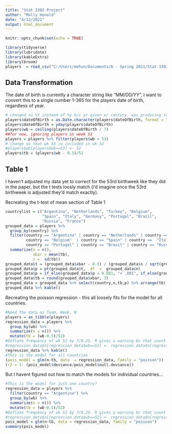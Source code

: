 ---
title: "Stat 3302 Project"
author: "Molly Hunold"
date: "4/12/2021"
output: html_document
---

```{r setup, include=FALSE}
knitr::opts_chunk$set(echo = TRUE)
```

```{r Loading Data and Libraries, message = FALSE, error = FALSE}
library(tidyverse)
library(lubridate)
library(kableExtra)
library(broom)
players  = read_csv("C:/Users/mehun/Documents/8 - Spring 2021/Stat 3302 Statistical Modeling for Discovery II/Homework/data.csv")
```

## Data Transformation

The date of birth is currently a character string like "MM/DD/YY", I want to convert this to a single number 1-365 for the players date of birth, regardless of year. 

```{r Convert DOB}
# changed to %Y instead of %y b/c yr given w/ century. was producing two NA values.
players$dateOfBirth = as.Date.character(players$dateOfBirth, format = "%m/%d/%Y")
players$dateOfBirth = yday(players$dateOfBirth)
players$wb = ceiling(players$dateOfBirth / 7)
##for now, ignoring players in week 53
players = players %>% filter(players$wb < 53)
# change so that wk 53 is included in wk 52
#players$wb[players$wb==53] <- 52
players$tb = (players$wb - 0.5)/52
```

## Table 1

I haven't adjusted my data yet to correct for the 53rd birthweek like they did in the paper, but the t tests loosly match (i'd imagine once the 53rd birthweek is adjusted they'd match exactly). 

Recreating the t-test of mean section of Table 1

```{r}
countrylist = c("Argentina", "Netherlands", "Turkey", "Belgium", 
                "Spain", "Italy", "Germany", "Portugal", "Brazil", 
                "Russia", "France")
grouped_data = players %>% 
  group_by(country) %>%
  filter(country == "Argentina" | country == "Netherlands" | country == "Turkey" |
         country == "Belgium"  | country == "Spain" | country ==  "Italy" |  country == "Germany"  |
         country == "Portugal" | country == "Brazil" | country == "Russia" | country == "France") %>%
  summarize(n = n(),
            xbar = mean(tb),
            s =  sd(tb))
grouped_data$t = (grouped_data$xbar - 0.5) / (grouped_data$s / sqrt(grouped_data$n))
grouped_data$p = pt(grouped_data$t,  df  =  grouped_data$n)
grouped_data$p = if_else(grouped_data$p < 0.001, "< .001", if_else(grouped_data$p < 0.01, "< 0.01", if_else(grouped_data$p < 0.05, "< 0.05", " ")))
grouped_data$tb = round(grouped_data$xbar, 3)
grouped_data = grouped_data %>% select(country,n,tb,p) %>% arrange(tb)
grouped_data %>% kable()
```

Recreating the poisson regression - this all loosely fits for the model for all countries.

```{r}
#Need the data as Team, Week, N
players = as_tibble(players)
regression_data = players %>%
  group_by(wb) %>%
  summarize(n = n()) %>%
  mutate(tb = (wb-0.5)/52)
#Deflate frequency of wk 52 by 7/8.25. R gives a warning bc that count is no longer an integer.
#regression_data$n[regression_data$wb==52] <- regression_data$n[regression_data$wb==52] * (7/8.25)
regression_data %>% kable()
#This is the model for all countries
(pois_model = glm(n~tb, data  = regression_data, family = "poisson"))
(r2 = 1- (pois_model$deviance/pois_model$null.deviance))
```

But I havent figured out how to match the models for individual countries...

```{r}
#This is the model for just one country?
regression_data = players %>%
  filter(country == "Argentina") %>%
  group_by(wb) %>%
  summarize(n = n()) %>%
  mutate(tb = (wb-0.5)/52)
#Deflate frequency of wk 52 by 7/8.25. R gives a warning bc that count is no longer an integer.
#regression_data$n[regression_data$wb==52] <- regression_data$n[regression_data$wb==52] * (7/8.25)
pois_model = glm(n~tb, data = regression_data, family = "poisson")
summary(pois_model)
```